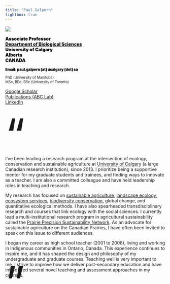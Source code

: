 ```yaml
---
title: "Paul Galpern"
lightbox: true
---
```


::: column-margin
![](images/pgalpern.jpg)

::: {style="margin-top: 1em; font-weight: 900; color: black;"}
Associate Professor\
[Department of Biological Sciences](https://science.ucalgary.ca/biological-sciences){target="_blank"}\
University of Calgary\
Alberta\
CANADA
:::

::: {style="font-size: 0.8em; margin-top: 1em;"}
[Email: paul.galpern \[at\] ucalgary \[dot\] ca]{style="font-weight: 900; color: black;"}
:::

::: {style="font-size: 0.8em; margin-top: 1em;"}
PhD (University of Manitoba)\
MSc, BEd, BSc (University of Toronto)
:::

::: {style="margin-top: 1em; margin-bottom: 3em;"}
[Google Scholar](https://scholar.google.ca/citations?user=9R3x_0gAAAAJ&hl=en){target="_blank"}\
[Publications (ABC Lab)](@publications.qmd)\
[LinkedIn](www.linkedin.com/in/paul-galpern-05911a40){target="_blank"}
:::
:::

::: grid
::: g-col-1
[“]{style="font-size: 10em; line-height: 0.75em;"}
:::

::: {.g-col-10 style="margin-left: 0em;  padding: 0em;"}
I've been leading a research program at the intersection of ecology, conservation and sustainable agriculture at [University of Calgary](https://science.ucalgary.ca/biological-sciences){target="_blank"} (a large Canadian research institution), since 2013. I prioritize being a supportive mentor for my graduate students and trainees, and finding ways to innovate as a teacher. I am also a committed colleague and have held leadership roles in teaching and research.

My research has focused on [sustainable agriculture](projects_agriculture.qmd), [landscape ecology](projects_conservation.qmd), [ecosystem services](projects_biodiversity.qmd), [biodiversity conservation](projects_conservation.qmd), global change, and quantitative ecological methods. I have also spearheaded transdisciplinary research and courses that link ecology with the social sciences. I currently lead a multi-institutional research program in agricultural sustainability called the [Prairie Precision Sustainability Network](https://prairiepsn.ca){target="_blank"}. As an advocate for sustainable agriculture on the Canadian Prairies, I have often been invited to speak on this issue to different audiences.

I began my career as high school teacher (2001 to 2008), living and working in Indigenous communities in Ontario, Canada. This experience continues to inspire me, and it has shaped the design and philosophy of my undergraduate and graduate courses. Teaching well is very important to me. I strive to improve how we deliver post-secondary education and have introduced several novel teaching and assessment approaches in my courses.
:::

::: g-col-1
:::

::: g-col-1
:::

::: g-col-10
:::

::: g-col-1
[”]{style="font-size: 10em; line-height: 0em;"}
:::
:::
